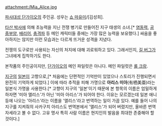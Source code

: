 {{{+1 ミア・アリス / Mia Alice }}}

attachment:/Mia_Alice.jpg

[[파사대성 단가이오]]의 주인공. 성우는 [[쇼 마유미]]/[김성희]. 

[[타산 박사]]에 의해 초능력을 지닌 전쟁 병기로 만들어진 지구 태생의 소녀.[* [[염동력]], [[공중부양]], [[배리어]], [[충격파]] 등 메인 캐릭터들 중에는 가장 많은 능력을 보유했다.] 싸움을 좋아하지는 않지만 이런 모습과는 다르게 뜨거운 성격을 지녔다.

전쟁의 도구로만 사용되는 자신의 처지에 대해 괴로워하고 있다. 그래서인지, [[길 버그]]가 그녀에게 집착하기도 한다. 

본작품의 주인공이지만, [[단가이오]]의 메인 파일럿은 아니다. 메인 파일럿은 [[롤 크랑]]. 

[[지구]]의 [[일본]]이 고향으로,[* 처음에는 단편적인 기억만이 있었으나 스토리가 진행되면서 완전히 기억하게 되었다.] 이에 따라 추적을 피해 가명으로 '''아리스 미아'''(有栖美亜)라는 일본식 가명을 사용한다.[* 고향이 지구의 '일본'이기 때문에 본 항목의 이름은 엄밀하게 하자면 '미아 앨리스'가 아닌 '미아 아리스'가 되어야 한다. 이유는 모르겠는데 일본 애니등에 나오는 '아리스'라는 이름을 '앨리스'라고 번역하는 일이 가끔 있다. 예를 들어 나의 지구를 지켜줘의 사카구치 아리스도 번역본에서 '앨리스'가 되어 버렸지만, 올바른 번역 자세라고 볼 수 없다. 고유 명사 특히 사람 이름은 현지인의 발음을 최대한 존중해야 할 것이다.]
